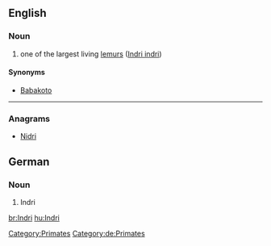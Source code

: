 {{wikipedia}}
==English==

===Noun===
{{en-noun|sg=Indri}}
# one of the largest living [[lemur]]s ([[Indri indri]])
====Synonyms====
* [[Babakoto]]
[[Category:Primates]]
----
{{wikipedia|lang=de}}

===Anagrams===
* [[Nidri#English|Nidri]]
==German==

===Noun===
{{de-noun|g=m|genitive=Indris|plural=Indris}}
# Indri
[[Category:de:Primates]]

[[br:Indri]]
[[hu:Indri]]
